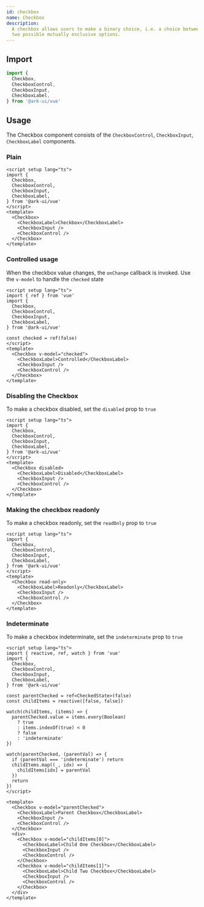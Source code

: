 ```yaml
---
id: checkbox
name: Checkbox
description:
  A checkbox allows users to make a binary choice, i.e. a choice between one of
  two possible mutually exclusive options.
---
```


## Import

```ts
import {
  Checkbox,
  CheckboxControl,
  CheckboxInput,
  CheckboxLabel,
} from '@ark-ui/vue'
```

## Usage

The Checkbox component consists of the `CheckboxControl`, `CheckboxInput`,
`CheckboxLabel` components.

### Plain

```vue
<script setup lang="ts">
import {
  Checkbox,
  CheckboxControl,
  CheckboxInput,
  CheckboxLabel,
} from '@ark-ui/vue'
</script>
<template>
  <Checkbox>
    <CheckboxLabel>Checkbox</CheckboxLabel>
    <CheckboxInput />
    <CheckboxControl />
  </Checkbox>
</template>
```

### Controlled usage

When the checkbox value changes, the `onChange` callback is invoked. Use the
`v-model` to handle the `checked` state

```vue
<script setup lang="ts">
import { ref } from 'vue'
import {
  Checkbox,
  CheckboxControl,
  CheckboxInput,
  CheckboxLabel,
} from '@ark-ui/vue'

const checked = ref(false)
</script>
<template>
  <Checkbox v-model="checked">
    <CheckboxLabel>Controlled</CheckboxLabel>
    <CheckboxInput />
    <CheckboxControl />
  </Checkbox>
</template>
```

### Disabling the Checkbox

To make a checkbox disabled, set the `disabled` prop to `true`

```vue
<script setup lang="ts">
import {
  Checkbox,
  CheckboxControl,
  CheckboxInput,
  CheckboxLabel,
} from '@ark-ui/vue'
</script>
<template>
  <Checkbox disabled>
    <CheckboxLabel>Disabled</CheckboxLabel>
    <CheckboxInput />
    <CheckboxControl />
  </Checkbox>
</template>
```

### Making the checkbox readonly

To make a checkbox readonly, set the `readOnly` prop to `true`

```vue
<script setup lang="ts">
import {
  Checkbox,
  CheckboxControl,
  CheckboxInput,
  CheckboxLabel,
} from '@ark-ui/vue'
</script>
<template>
  <Checkbox read-only>
    <CheckboxLabel>Readonly</CheckboxLabel>
    <CheckboxInput />
    <CheckboxControl />
  </Checkbox>
</template>
```

### Indeterminate

To make a checkbox indeterminate, set the `indeterminate` prop to `true`

```vue
<script setup lang="ts">
import { reactive, ref, watch } from 'vue'
import {
  Checkbox,
  CheckboxControl,
  CheckboxInput,
  CheckboxLabel,
} from '@ark-ui/vue'

const parentChecked = ref<CheckedState>(false)
const childItems = reactive([false, false])

watch(childItems, (items) => {
  parentChecked.value = items.every(Boolean)
    ? true
    : items.indexOf(true) < 0
    ? false
    : 'indeterminate'
})

watch(parentChecked, (parentVal) => {
  if (parentVal === 'indeterminate') return
  childItems.map((_, idx) => {
    childItems[idx] = parentVal
  })
  return
})
</script>

<template>
  <Checkbox v-model="parentChecked">
    <CheckboxLabel>Parent Checkbox</CheckboxLabel>
    <CheckboxInput />
    <CheckboxControl />
  </Checkbox>
  <div>
    <Checkbox v-model="childItems[0]">
      <CheckboxLabel>Child One Checkbox</CheckboxLabel>
      <CheckboxInput />
      <CheckboxControl />
    </Checkbox>
    <Checkbox v-model="childItems[1]">
      <CheckboxLabel>Child Two Checkbox</CheckboxLabel>
      <CheckboxInput />
      <CheckboxControl />
    </Checkbox>
  </div>
</template>
```
